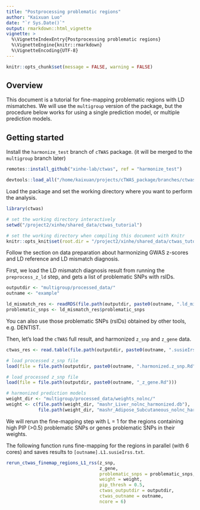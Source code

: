 ```yaml
---
title: "Postprocessing problematic regions"
author: "Kaixuan Luo"
date: "`r Sys.Date()`"
output: rmarkdown::html_vignette
vignette: >
  %\VignetteIndexEntry{Postprocessing problematic regions}
  %\VignetteEngine{knitr::rmarkdown}
  %\VignetteEncoding{UTF-8}
---
```


```r
knitr::opts_chunk$set(message = FALSE, warning = FALSE)
```

## Overview

This document is a tutorial for fine-mapping problematic regions with LD mismatches. 
We will use the `multigroup` version of the package, but the procedure below works for 
using a single prediction model, or multiple prediction models.

## Getting started

Install the `harmonize_test` branch of `cTWAS` package.
(it will be merged to the `multigroup` branch later)

```r
remotes::install_github("xinhe-lab/ctwas", ref = "harmonize_test")
```

```r
devtools::load_all("/home/kaixuan/projects/cTWAS_package/branches/ctwas/.")
```

Load the package and set the working directory where you want to perform the analysis.

```r
library(ctwas)
```

```r
# set the working directory interactively
setwd("/project2/xinhe/shared_data/ctwas_tutorial")

# set the working directory when compiling this document with Knitr
knitr::opts_knit$set(root.dir = "/project2/xinhe/shared_data/ctwas_tutorial")
```

Follow the section on data preparation about harmonizing GWAS z-scores and LD reference 
and LD mismatch diagnosis. 

First, we load the LD mismatch diagnosis result from running the `preprocess_z_ld` step, 
and gets a list of problematic SNPs with rsIDs.

```r
outputdir <- "multigroup/processed_data/"
outname <- "example"

ld_mismatch_res <- readRDS(file.path(outputdir, paste0(outname, ".ld_mismatch_res.RDS")))
problematic_snps <- ld_mismatch_res$problematic_snps
```

You can also use those problematic SNPs (rsIDs) obtained by other tools, e.g. DENTIST.

Then, let's load the `cTWAS` full result, and harmonized `z_snp` and `z_gene` data.

```r
ctwas_res <- read.table(file.path(outputdir, paste0(outname, ".susieIrss.txt")), header=T)

# load processed z_snp file
load(file = file.path(outputdir, paste0(outname, ".harmonized.z_snp.Rd")))

# load processed z_snp file
load(file = file.path(outputdir, paste0(outname, "_z_gene.Rd")))

# harmonized prediction models
weight_dir <- "multigroup/processed_data/weights_nolnc/"
weight <- c(file.path(weight_dir, "mashr_Liver_nolnc_harmonized.db"), 
            file.path(weight_dir, "mashr_Adipose_Subcutaneous_nolnc_harmonized.db"))
```

We will rerun the fine-mapping step with L = 1 for the regions containing high PIP (>0.5) 
problematic SNPs or genes problematic SNPs in their weights. 

The following function runs fine-mapping for the regions in parallel (with 6 cores) 
and saves results to `[outname].L1.susieIrss.txt`.

```r
rerun_ctwas_finemap_regions_L1_rss(z_snp,
                                   z_gene,
                                   problematic_snps = problematic_snps,
                                   weight = weight,
                                   pip_thresh = 0.5,
                                   ctwas_outputdir = outputdir,
                                   ctwas_outname = outname,
                                   ncore = 6)
```




